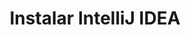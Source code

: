 ---
title: Instalar IntelliJ IDEA
description: Aprende a instalar IntelliJ IDEA en tu sistema operativo.
---
